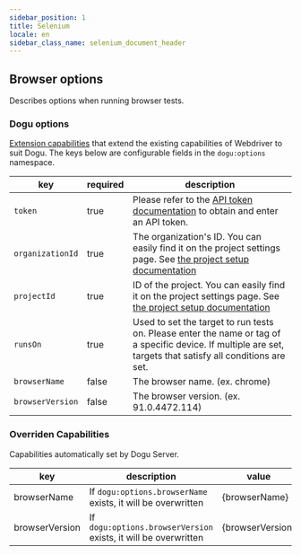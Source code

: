 ```yaml
---
sidebar_position: 1
title: Selenium
locale: en
sidebar_class_name: selenium_document_header
---
```


## Browser options

Describes options when running browser tests.

### Dogu options

[Extension capabilities](https://www.w3.org/TR/webdriver/#dfn-extension-capability) that extend the existing capabilities of Webdriver to suit Dogu. The keys below are configurable fields in the `dogu:options` namespace.

| key              | required | description                                                                                                                                                  |
| ---------------- | -------- | ------------------------------------------------------------------------------------------------------------------------------------------------------------ |
| `token`          | true     | Please refer to the [API token documentation](/management/organization/settings#api-token) to obtain and enter an API token.                                 |
| `organizationId` | true     | The organization's ID. You can easily find it on the project settings page. See [the project setup documentation](/management/project/settings)              |
| `projectId`      | true     | ID of the project. You can easily find it on the project settings page. See [the project setup documentation](/management/project/settings)                  |
| `runsOn`         | true     | Used to set the target to run tests on. Please enter the name or tag of a specific device. If multiple are set, targets that satisfy all conditions are set. |
| `browserName`    | false    | The browser name. (ex. chrome)                                                                                                                               |
| `browserVersion` | false    | The browser version. (ex. 91.0.4472.114)                                                                                                                     |

### Overriden Capabilities

Capabilities automatically set by Dogu Server.

| key            | description                                                     | value            |
| -------------- | --------------------------------------------------------------- | ---------------- |
| browserName    | If `dogu:options.browserName` exists, it will be overwritten    | {browserName}    |
| browserVersion | If `dogu:options.browserVersion` exists, it will be overwritten | {browserVersion} |
